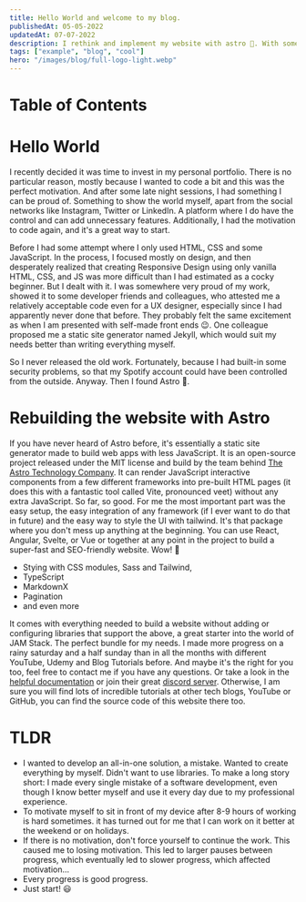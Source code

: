 ```yaml
---
title: Hello World and welcome to my blog. 
publishedAt: 05-05-2022
updatedAt: 07-07-2022
description: I rethink and implement my website with astro 🚀. With some trial and error I manage to create the MVP within a short time. It was really a lot of fun.
tags: ["example", "blog", "cool"]
hero: "/images/blog/full-logo-light.webp"
---
```

# Table of Contents

# Hello World

I recently decided it was time to invest in my personal portfolio. There is no particular reason, mostly because I wanted to code a bit and this was the perfect motivation. And after some late night sessions, I had something I can be proud of. Something to show the world myself, apart from the social networks like Instagram, Twitter or LinkedIn. A platform where I do have the control and can add unnecessary features. Additionally, I had the motivation to code again, and it's a great way to start.

Before I had some attempt where I only used HTML, CSS and some JavaScript. In the process, I focused mostly on design, and then desperately realized that creating Responsive Design using only vanilla HTML, CSS, and JS was more difficult than I had estimated as a cocky beginner. But I dealt with it. I was somewhere very proud of my work, showed it to some developer friends and colleagues, who attested me a relatively acceptable code even for a UX designer, especially since I had apparently never done that before. They probably felt the same excitement as when I am presented with self-made front ends 😉. One colleague proposed me a static site generator named Jekyll, which would suit my needs better than writing everything myself.

So I never released the old work. Fortunately, because I had built-in some security problems, so that my Spotify account could have been controlled from the outside. Anyway. Then I found Astro 🚀.

# Rebuilding the website with Astro

If you have never heard of Astro before, it's essentially a static site generator made to build web apps with less JavaScript. It is an open-source project released under the MIT license and build by the team behind [The Astro Technology Company](https://astro.build/company/). It can render JavaScript interactive components from a few different frameworks into pre-built HTML pages (it does this with a fantastic tool called Vite, pronounced veet) without any extra JavaScript. So far, so good. For me the most important part was the easy setup, the easy integration of any framework (if I ever want to do that in future) and the easy way to style the UI with tailwind. It's that package where you don't mess up anything at the beginning.
You can use React, Angular, Svelte, or Vue or together at any point in the project to build a super-fast and SEO-friendly website. Wow! 🥳

- Stying with CSS modules, Sass and Tailwind,
- TypeScript
- MarkdownX
- Pagination
- and even more

It comes with everything needed to build a website without adding or configuring libraries that support the above, a great starter into the world of JAM Stack. The perfect bundle for my needs. I made more progress on a rainy saturday and a half sunday than in all the months with different YouTube, Udemy and Blog Tutorials before. And maybe it's the right for you too, feel free to contact me if you have any questions. Or take a look in the [helpful documentation](https://docs.astro.build/en/getting-started/) or join their great [discord server](https://discord.com/invite/grF4GTXXYm). Otherwise, I am sure you will find lots of incredible tutorials at other tech blogs, YouTube or GitHub, you can find the source code of this website there too.

# TLDR
- I wanted to develop an all-in-one solution, a mistake. Wanted to create everything by myself. Didn't want to use libraries. To make a long story short: I made every single mistake of a software development, even though I know better myself and use it every day due to my professional experience.
- To motivate myself to sit in front of my device after 8-9 hours of working is hard sometimes. it has turned out for me that I can work on it better at the weekend or on holidays.
- If there is no motivation, don't force yourself to continue the work. This caused me to losing motivation. This led to larger pauses between progress, which eventually led to slower progress, which affected motivation...
- Every progress is good progress.
- Just start! 😃
